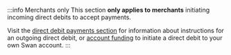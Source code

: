 :::info Merchants only
This section **only applies to merchants** initiating incoming direct debits to accept payments.

Visit the [direct debit payments section](../../payments/direct-debit/index.mdx) for information about instructions for an outgoing direct debit, or [account funding](../../accounts/funding/index.mdx) to initiate a direct debit to your own Swan account.
:::
